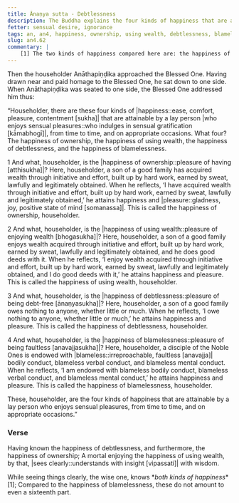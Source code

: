 ```yaml
---
title: Ānaṇya sutta - Debtlessness
description: The Buddha explains the four kinds of happiness that are attainable by a lay person who enjoys sensual pleasures.
fetter: sensual desire, ignorance
tags: an, an4, happiness, ownership, using wealth, debtlessness, blamelessness, debt, blame, wisdom, insight, bodily conduct, verbal conduct, mental conduct, sensual desire
slug: an4.62
commentary: |
    [1] The two kinds of happiness compared here are: the happiness of debtlessness, ownership, and the enjoyment of wealth as one kind, available to laypersons who enjoy sensual pleasures; and the happiness of being blameless as the second kind, available to laypersons who enjoy sensual pleasures and in addition are purified in ethical conduct, disciples of the Noble Ones.
---
```


Then the householder Anāthapiṇḍika approached the Blessed One. Having drawn near and paid homage to the Blessed One, he sat down to one side. When Anāthapiṇḍika was seated to one side, the Blessed One addressed him thus:

“Householder, there are these four kinds of |happiness::ease, comfort, pleasure, contentment [sukha]| that are attainable by a lay person |who enjoys sensual pleasures::who indulges in sensual gratification [kāmabhogī]|, from time to time, and on appropriate occasions. What four? The happiness of ownership, the happiness of using wealth, the happiness of debtlessness, and the happiness of blamelessness.

1 And what, householder, is the |happiness of ownership::pleasure of having [atthisukha]|? Here, householder, a son of a good family has acquired wealth through initiative and effort, built up by hard work, earned by sweat, lawfully and legitimately obtained. When he reflects, ‘I have acquired wealth through initiative and effort, built up by hard work, earned by sweat, lawfully and legitimately obtained,’ he attains happiness and |pleasure::gladness, joy, positive state of mind [somanassa]|. This is called the happiness of ownership, householder.

2 And what, householder, is the |happiness of using wealth::pleasure of enjoying wealth [bhogasukha]|? Here, householder, a son of a good family enjoys wealth acquired through initiative and effort, built up by hard work, earned by sweat, lawfully and legitimately obtained, and he does good deeds with it. When he reflects, ‘I enjoy wealth acquired through initiative and effort, built up by hard work, earned by sweat, lawfully and legitimately obtained, and I do good deeds with it,’ he attains happiness and pleasure. This is called the happiness of using wealth, householder.

3 And what, householder, is the |happiness of debtlessness::pleasure of being debt-free [ānaṇyasukha]|? Here, householder, a son of a good family owes nothing to anyone, whether little or much. When he reflects, ‘I owe nothing to anyone, whether little or much,’ he attains happiness and pleasure. This is called the happiness of debtlessness, householder.

4 And what, householder, is the |happiness of blamelessness::pleasure of being faultless [anavajjasukha]|? Here, householder, a disciple of the Noble Ones is endowed with |blameless::irreproachable, faultless [anavajja]| bodily conduct, blameless verbal conduct, and blameless mental conduct. When he reflects, ‘I am endowed with blameless bodily conduct, blameless verbal conduct, and blameless mental conduct,’ he attains happiness and pleasure. This is called the happiness of blamelessness, householder.

These, householder, are the four kinds of happiness that are attainable by a lay person who enjoys sensual pleasures, from time to time, and on appropriate occasions.”

### Verse

Having known the happiness of debtlessness,
and furthermore, the happiness of ownership;
A mortal enjoying the happiness of using wealth,
by that, |sees clearly::understands with insight [vipassati]| with wisdom.

While seeing things clearly, the wise one,
knows \**both kinds of happiness** [1];
Compared to the happiness of blamelessness,
these do not amount to even a sixteenth part.